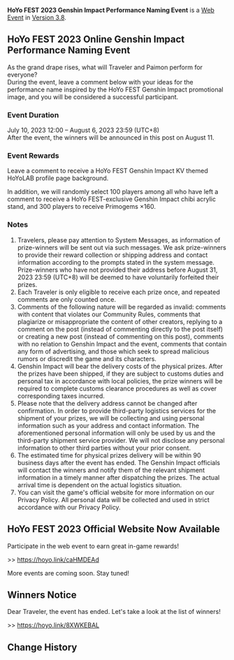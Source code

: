 {{Event
|name              = HoYo FEST 2023 Genshin Impact Performance Naming Event
|image             = HoYo FEST 2023 Genshin Impact Performance Naming Event.png
|type              = Web
|group             = Submission
|time_known        = yes
|time_start        = 2023-07-10 12:00:00
|time_start_offset = GMT+8
|time_end          = 2023-08-06 23:59:59
|time_end_offset   = GMT+8
|link              = https://www.hoyolab.com/article/19943439
}}
{{Description|Dear Traveler,<br>The HoYo FEST 2023 Event Details Announcement is here!}}
'''HoYo FEST 2023 Genshin Impact Performance Naming Event''' is a [[Web Event]] in [[Version 3.8]].

==HoYo FEST 2023 Online Genshin Impact Performance Naming Event==
As the grand drape rises, what will Traveler and Paimon perform for everyone?<br>
During the event, leave a comment below with your ideas for the performance name inspired by the HoYo FEST Genshin Impact promotional image, and you will be considered a successful participant.

===Event Duration===
July 10, 2023 12:00 – August 6, 2023 23:59 (UTC+8)<br>
After the event, the winners will be announced in this post on August 11.

===Event Rewards===
Leave a comment to receive a HoYo FEST Genshin Impact KV themed HoYoLAB profile page background.

In addition, we will randomly select 100 players among all who have left a comment to receive a HoYo FEST-exclusive Genshin Impact chibi acrylic stand, and 300 players to receive Primogems ×160.

===Notes===
# Travelers, please pay attention to System Messages, as information of prize-winners will be sent out via such messages. We ask prize-winners to provide their reward collection or shipping address and contact information according to the prompts stated in the system message. Prize-winners who have not provided their address before August 31, 2023 23:59 (UTC+8) will be deemed to have voluntarily forfeited their prizes.
# Each Traveler is only eligible to receive each prize once, and repeated comments are only counted once.
# Comments of the following nature will be regarded as invalid: comments with content that violates our Community Rules, comments that plagiarize or misappropriate the content of other creators, replying to a comment on the post (instead of commenting directly to the post itself) or creating a new post (instead of commenting on this post), comments with no relation to Genshin Impact and the event, comments that contain any form of advertising, and those which seek to spread malicious rumors or discredit the game and its characters.
# Genshin Impact will bear the delivery costs of the physical prizes. After the prizes have been shipped, if they are subject to customs duties and personal tax in accordance with local policies, the prize winners will be required to complete customs clearance procedures as well as cover corresponding taxes incurred.
# Please note that the delivery address cannot be changed after confirmation. In order to provide third-party logistics services for the shipment of your prizes, we will be collecting and using personal information such as your address and contact information. The aforementioned personal information will only be used by us and the third-party shipment service provider. We will not disclose any personal information to other third parties without your prior consent.
# The estimated time for physical prizes delivery will be within 90 business days after the event has ended. The Genshin Impact officials will contact the winners and notify them of the relevant shipment information in a timely manner after dispatching the prizes. The actual arrival time is dependent on the actual logistics situation.
# You can visit the game's official website for more information on our Privacy Policy. All personal data will be collected and used in strict accordance with our Privacy Policy.

==HoYo FEST 2023 Official Website Now Available==
Participate in the web event to earn great in-game rewards!

>> https://hoyo.link/caHMDEAd

More events are coming soon. Stay tuned!

==Winners Notice==
Dear Traveler, the event has ended. Let's take a look at the list of winners!

>> https://hoyo.link/8XWKEBAL

==Change History==
{{Change History|3.8}}
